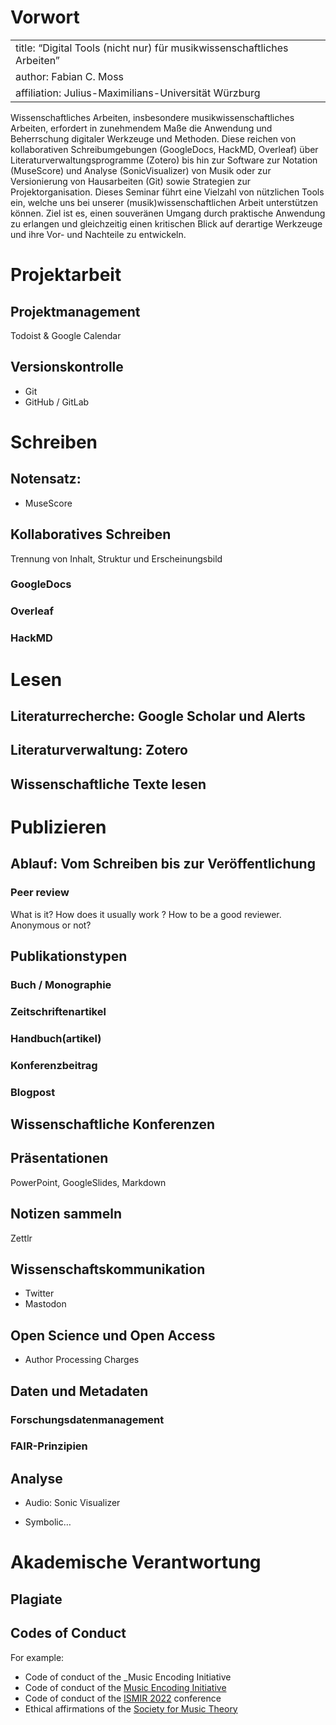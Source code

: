 # Vorwort {.unnumbered}

---
title: "Digital Tools (nicht nur) für musikwissenschaftliches Arbeiten"
author: Fabian C. Moss
affiliation: Julius-Maximilians-Universität Würzburg
---

Wissenschaftliches Arbeiten, insbesondere musikwissenschaftliches Arbeiten, 
erfordert in zunehmendem Maße die Anwendung und Beherrschung digitaler Werkzeuge und Methoden. 
Diese reichen von kollaborativen Schreibumgebungen (GoogleDocs, HackMD, Overleaf) über 
Literaturverwaltungsprogramme (Zotero) bis hin zur Software zur Notation (MuseScore) und 
Analyse (SonicVisualizer) von Musik oder zur Versionierung von Hausarbeiten (Git) sowie Strategien 
zur Projektorganisation. Dieses Seminar führt eine Vielzahl von nützlichen Tools ein, 
welche uns bei unserer (musik)wissenschaftlichen Arbeit unterstützen können. Ziel ist es, 
einen souveränen Umgang durch praktische Anwendung zu erlangen und gleichzeitig einen 
kritischen Blick auf derartige Werkzeuge und ihre Vor- und Nachteile zu entwickeln. 

# Projektarbeit

## Projektmanagement

Todoist & Google Calendar

## Versionskontrolle

- Git
- GitHub / GitLab

# Schreiben

## Notensatz: 

- MuseScore

## Kollaboratives Schreiben

Trennung von Inhalt, Struktur und Erscheinungsbild

### GoogleDocs

### Overleaf

### HackMD

# Lesen

## Literaturrecherche: Google Scholar und Alerts

## Literaturverwaltung: Zotero

## Wissenschaftliche Texte lesen

# Publizieren

## Ablauf: Vom Schreiben bis zur Veröffentlichung

### Peer review

What is it? How does it usually work ? How to be a good reviewer. Anonymous or not?

## Publikationstypen

### Buch / Monographie

### Zeitschriftenartikel

### Handbuch(artikel)

### Konferenzbeitrag

### Blogpost

## Wissenschaftliche Konferenzen

## Präsentationen

PowerPoint, GoogleSlides, Markdown

## Notizen sammeln 

Zettlr

## Wissenschaftskommunikation

- Twitter
- Mastodon

## Open Science und Open Access

- Author Processing Charges

## Daten und Metadaten

### Forschungsdatenmanagement

### FAIR-Prinzipien

## Analyse

- Audio: Sonic Visualizer

- Symbolic...

# Akademische Verantwortung

## Plagiate

## Codes of Conduct

For example:

- Code of conduct of the _Music Encoding Initiative
- Code of conduct of the [Music Encoding Initiative](https://music-encoding.org/community/code-of-conduct.html)
- Code of conduct of the [ISMIR 2022](https://ismir2022.ismir.net/codeofconduct/) conference
- Ethical affirmations of the [Society for Music Theory](https://societymusictheory.org/sites/default/files/governance-documents/ethical_affirmations.pdf)


